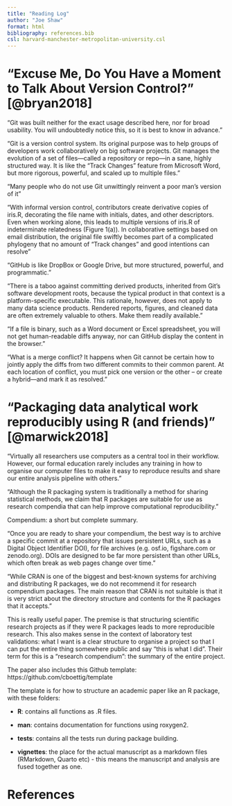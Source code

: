 ```yaml
---
title: "Reading Log"
author: "Joe Shaw"
format: html
bibliography: references.bib
csl: harvard-manchester-metropolitan-university.csl
---
```


# "Excuse Me, Do You Have a Moment to Talk About Version Control?" [@bryan2018]

"Git was built neither for the exact usage described here, nor for broad usability. You will undoubtedly notice this, so it is best to know in advance."

"Git is a version control system. Its original purpose was to help groups of developers work collaboratively on big software projects. Git manages the evolution of a set of files—called a repository or repo—in a sane, highly structured way. It is like the “Track Changes” feature from Microsoft Word, but more rigorous, powerful, and scaled up to multiple files."

"Many people who do not use Git unwittingly reinvent a poor man’s version of it"

"With informal version control, contributors create derivative copies of iris.R, decorating the file name with initials, dates, and other descriptors. Even when working alone, this leads to multiple versions of iris.R of indeterminate relatedness (Figure 1(a)). In collaborative settings based on email distribution, the original file swiftly becomes part of a complicated phylogeny that no amount of “Track changes” and good intentions can resolve"

"GitHub is like DropBox or Google Drive, but more structured, powerful, and programmatic."

"There is a taboo against committing derived products, inherited from Git’s software development roots, because the typical product in that context is a platform-specific executable. This rationale, however, does not apply to many data science products. Rendered reports, figures, and cleaned data are often extremely valuable to others. Make them readily available."

"If a file is binary, such as a Word document or Excel spreadsheet, you will not get human-readable diffs anyway, nor can GitHub display the content in the browser."

"What is a merge conflict? It happens when Git cannot be certain how to jointly apply the diffs from two different commits to their common parent. At each location of conflict, you must pick one version or the other – or create a hybrid—and mark it as resolved."

# "Packaging data analytical work reproducibly using R (and friends)" [@marwick2018]

"Virtually all researchers use computers as a central tool in their workflow. However, our
formal education rarely includes any training in how to organise our computer files to make
it easy to reproduce results and share our entire analysis pipeline with others."

"Although the R packaging system is traditionally a method for sharing statistical
methods, we claim that R packages are suitable for use as research compendia that can
help improve computational reproducibility."

Compendium: a short but complete summary.

"Once you are ready to share your compendium, the best way is to archive a specific
commit at a repository that issues persistent URLs, such as a Digital Object Identifier DOI), for file archives (e.g. osf.io, figshare.com or zenodo.org). DOIs are designed to be
far more persistent than other URLs, which often break as web pages change over time."

"While CRAN is one of the biggest and best-known systems for archiving and distributing
R packages, we do not recommend it for research compendium packages. The main reason
that CRAN is not suitable is that it is very strict about the directory structure and contents
for the R packages that it accepts."

This is really useful paper. The premise is that structuring scientific research projects as if they were R packages leads to more reproducible research. This also makes sense in the context of laboratory test validations: what I want is a clear structure to organise a project so that I can put the entire thing somewhere public and say "this is what I did". Their term for this is a "research compendium": the summary of the entire project.

The paper also includes this Github template: https://github.com/cboettig/template

The template is for how to structure an academic paper like an R package, with these folders:

- **R**: contains all functions as .R files.

- **man**: contains documentation for functions using roxygen2.

- **tests**: contains all the tests run during package building.

- **vignettes**: the place for the actual manuscript as a markdown files (RMarkdown, Quarto etc) - this means the manuscript and analysis are fused together as one.

# References

::: {#refs}
:::
